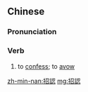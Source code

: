 {{also|招认}}
==Chinese==
{{zh-forms|s=招认}}

===Pronunciation===
{{zh-pron
|m=zhāorèn
|c=ziu1 jing6
|mn=qz,tp,xm:chiau-līn/kh,zz:chiau-jīn
|cat=v
}}

===Verb===
{{zh-verb}}

# to [[confess]]; to [[avow]]
#: {{zh-x|他 招認 全部 犯罪 行為。|He '''confessed''' all his crimes.}}

[[zh-min-nan:招認]]
[[mg:招認]]